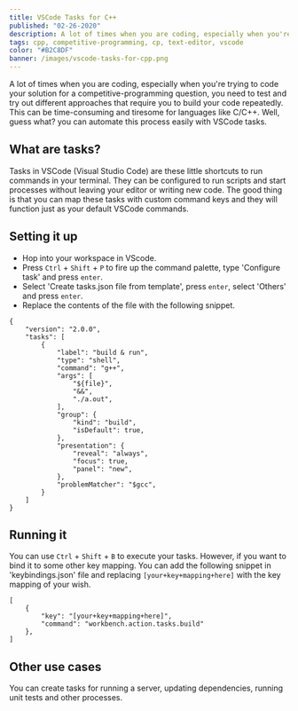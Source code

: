 ```yaml
---
title: VSCode Tasks for C++
published: "02-26-2020"
description: A lot of times when you are coding, especially when you're trying to work out a solution for a competitive-programming problem, you test and try out different approaches quickly, which requires you to build your code repeatedly. Wouldn't it be better if you could just automate it?
tags: cpp, competitive-programming, cp, text-editor, vscode
color: "#B2C8DF"
banner: /images/vscode-tasks-for-cpp.png
---
```


A lot of times when you are coding, especially when you're trying to code your solution for a competitive-programming question, you need to test and try out different approaches that require you to build your code repeatedly.
This can be time-consuming and tiresome for languages like C/C++. Well, guess what? you can automate this process easily with VSCode tasks.

## What are tasks?

Tasks in VSCode (Visual Studio Code) are these little shortcuts to run commands in your terminal. They can be configured to run scripts and start processes without leaving your editor or writing new code.
The good thing is that you can map these tasks with custom command keys and they will function just as your default VSCode commands.

## Setting it up

- Hop into your workspace in VScode.
- Press `Ctrl` + `Shift` + `P` to fire up the command palette, type 'Configure task' and press `enter`.
- Select 'Create tasks.json file from template', press `enter`, select 'Others' and press `enter`.
- Replace the contents of the file with the following snippet.

```
{
    "version": "2.0.0",
    "tasks": [
        {
            "label": "build & run",
            "type": "shell",
            "command": "g++",
            "args": [
                "${file}",
                "&&",
                "./a.out",
            ],
            "group": {
                "kind": "build",
                "isDefault": true,
            },
            "presentation": {
                "reveal": "always",
                "focus": true,
                "panel": "new",
            },
            "problemMatcher": "$gcc",
        }
    ]
}
```

## Running it

You can use `Ctrl` + `Shift` + `B` to execute your tasks. However, if you want to bind it to some other key mapping. You can add the following snippet in 'keybindings.json' file and replacing `[your+key+mapping+here]` with the key mapping of your wish.

```
[
    {
        "key": "[your+key+mapping+here]",
        "command": "workbench.action.tasks.build"
    },
]
```

## Other use cases

You can create tasks for running a server, updating dependencies, running unit tests and other processes.
